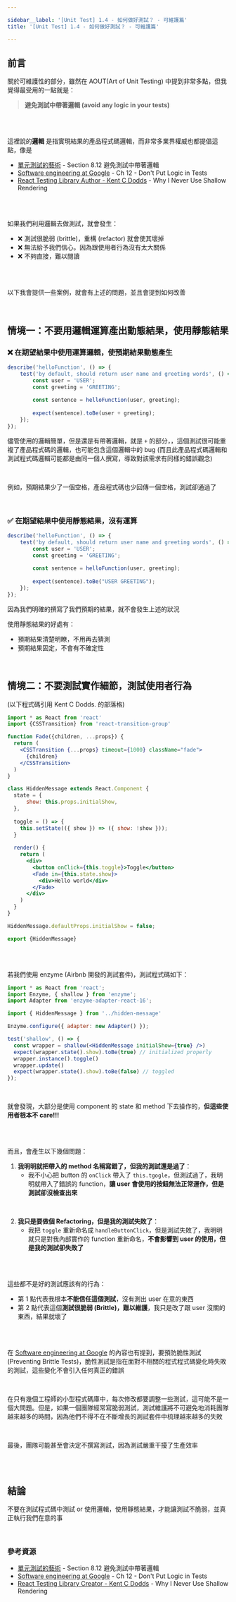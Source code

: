 ```yaml
---

sidebar__label: '[Unit Test] 1.4 - 如何做好測試？ - 可維護篇'
title: '[Unit Test] 1.4 - 如何做好測試？ - 可維護篇'

---
```


## 前言

關於可維護性的部分，雖然在 AOUT(Art of Unit Testing) 中提到非常多點，但我覺得最受用的一點就是：
<br />


> **避免測試中帶著邏輯 (avoid any logic in your tests)**

<br /><br />

這裡說的**邏輯** 是指實現結果的產品程式碼邏輯，而非常多業界權威也都提倡這點，像是

* [單元測試的藝術](https://www.books.com.tw/products/0010765689) - Section 8.12 避免測試中帶著邏輯
* [Software engineering at Google](https://software-engineering-at-google.gh.miniasp.com/#/zh-cn/Chapter-12_Unit_Testing/Chapter-12_Unit_Testing?id=dont-put-logic-in-tests-%e4%b8%8d%e8%a6%81%e6%8a%8a%e9%82%8f%e8%bc%af%e6%94%be%e9%80%b2%e6%b8%ac%e8%a9%a6%e4%b8%ad) -  Ch 12 - Don't Put Logic in Tests
* [React Testing Library Author - Kent C Dodds](https://kentcdodds.com/blog/why-i-never-use-shallow-rendering) - Why I Never Use Shallow Rendering

<br /><br />

如果我們利用邏輯去做測試，就會發生：
* ❌ 測試很脆弱 (brittle)，重構 (refactor) 就會使其壞掉
* ❌ 無法給予我們信心，因為跟使用者行為沒有太大關係
* ❌ 不夠直接，難以閱讀


<br /><br />

以下我會提供一些案例，就會有上述的問題，並且會提到如何改善


<br />

## 情境一：不要用邏輯運算產出動態結果，使用靜態結果

### ❌ 在期望結果中使用運算邏輯，使預期結果動態產生
```jsx
describe('helloFunction', () => {
    test('by default, should return user name and greeting words', () => {
        const user = 'USER';
        const greeting = 'GREETING';
        
        const sentence = helloFunction(user, greeting);
        
        expect(sentence).toBe(user + greeting);
    });
});
```

儘管使用的邏輯簡單，但是還是有帶著邏輯，就是 `+` 的部分，，這個測試很可能重複了產品程式碼的邏輯，也可能包含這個邏輯中的 bug
(而且此產品程式碼邏輯和測試程式碼邏輯可能都是由同一個人撰寫，導致對該需求有同樣的錯誤觀念)

<br />

例如，預期結果少了一個空格，產品程式碼也少回傳一個空格，測試卻通過了

<br />


### ✅ 在期望結果中使用靜態結果，沒有運算
```jsx
describe('helloFunction', () => {
    test('by default, should return user name and greeting words', () => {
        const user = 'USER';
        const greeting = 'GREETING';
        
        const sentence = helloFunction(user, greeting);
        
        expect(sentence).toBe("USER GREETING");
    });
});
```

因為我們明確的撰寫了我們預期的結果，就不會發生上述的狀況

使用靜態結果的好處有：
* 預期結果清楚明瞭，不用再去猜測
* 預期結果固定，不會有不確定性

<br />


## 情境二：不要測試實作細節，測試使用者行為

(以下程式碼引用 Kent C Dodds. 的部落格)

```jsx
import * as React from 'react'
import {CSSTransition} from 'react-transition-group'

function Fade({children, ...props}) {
  return (
    <CSSTransition {...props} timeout={1000} className="fade">
      {children}
    </CSSTransition>
  )
}

class HiddenMessage extends React.Component {
  state = {
      show: this.props.initialShow,
  },
  
  toggle = () => {
    this.setState(({ show }) => ({ show: !show }));
  }
  
  render() {
    return (
      <div>
        <button onClick={this.toggle}>Toggle</button>
        <Fade in={this.state.show}>
          <div>Hello world</div>
        </Fade>
      </div>
    )
  }
}

HiddenMessage.defaultProps.initialShow = false;

export {HiddenMessage}
```

<br /><br />

若我們使用 enzyme (Airbnb 開發的測試套件)，測試程式碼如下：

```jsx
import * as React from 'react';
import Enzyme, { shallow } from 'enzyme';
import Adapter from 'enzyme-adapter-react-16';

import { HiddenMessage } from '../hidden-message'

Enzyme.configure({ adapter: new Adapter() });

test('shallow', () => {
  const wrapper = shallow(<HiddenMessage initialShow={true} />)
  expect(wrapper.state().show).toBe(true) // initialized properly
  wrapper.instance().toggle()
  wrapper.update()
  expect(wrapper.state().show).toBe(false) // toggled
});
```

<br />

就會發現，大部分是使用 component 的 state 和 method 下去操作的，**但這些使用者根本不 care!!!**

<br /><br />

而且，會產生以下幾個問題：
1. **我明明就把帶入的 method 名稱寫錯了，但我的測試還是過了**：
    - 我不小心把 button 的 `onClick` 帶入了 `this.tgogle`，但測試過了，我明明就帶入了錯誤的 function，**讓 user 會使用的按鈕無法正常運作，但是測試卻沒檢查出來**

<br />    

2. **我只是要做個 Refactoring，但是我的測試失敗了**：
    - 我把 `toggle` 重新命名成 `handleButtonClick`，但是測試失敗了，我明明就只是對我內部實作的 function 重新命名，**不會影響到 user 的使用，但是我的測試卻失敗了**

<br />


<br />

這些都不是好的測試應該有的行為：
* 第 1 點代表我根本**不能信任這個測試**，沒有測出 user 在意的東西
* 第 2 點代表這個**測試很脆弱 (Brittle)，難以維護**，我只是改了跟 user 沒關的東西，結果就壞了


<br /><br />

在 [Software engineering at Google](https://software-engineering-at-google.gh.miniasp.com/#/zh-cn/Chapter-12_Unit_Testing/Chapter-12_Unit_Testing?id=dont-put-logic-in-tests-%e4%b8%8d%e8%a6%81%e6%8a%8a%e9%82%8f%e8%bc%af%e6%94%be%e9%80%b2%e6%b8%ac%e8%a9%a6%e4%b8%ad) 的內容也有提到，要預防脆性測試(Preventing Brittle Tests)，脆性測試是指在面對不相關的程式程式碼變化時失敗的測試，這些變化不會引入任何真正的錯誤

<br />

在只有幾個工程師的小型程式碼庫中，每次修改都要調整一些測試，這可能不是一個大問題。但是，如果一個團隊經常寫脆弱測試，測試維護將不可避免地消耗團隊越來越多的時間，因為他們不得不在不斷增長的測試套件中梳理越來越多的失敗

<br />

最後，團隊可能甚至會決定不撰寫測試，因為測試嚴重干擾了生產效率


<br /><br />

## 結論
不要在測試程式碼中測試 or 使用邏輯，使用靜態結果，才能讓測試不脆弱，並真正執行我們在意的事


<br />

### 參考資源

* [單元測試的藝術](https://www.books.com.tw/products/0010765689) - Section 8.12 避免測試中帶著邏輯
* [Software engineering at Google](https://software-engineering-at-google.gh.miniasp.com/#/zh-cn/Chapter-12_Unit_Testing/Chapter-12_Unit_Testing?id=dont-put-logic-in-tests-%e4%b8%8d%e8%a6%81%e6%8a%8a%e9%82%8f%e8%bc%af%e6%94%be%e9%80%b2%e6%b8%ac%e8%a9%a6%e4%b8%ad) -  Ch 12 - Don't Put Logic in Tests
* [React Testing Library Creator - Kent C Dodds](https://kentcdodds.com/blog/why-i-never-use-shallow-rendering) - Why I Never Use Shallow Rendering